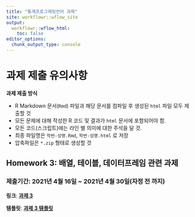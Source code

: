 ```yaml
---
title: "통계프로그래밍언어 과제"
site: workflowr::wflow_site
output:
  workflowr::wflow_html:
    toc: false
editor_options:
  chunk_output_type: console
---
```


# 과제 제출 유의사항

**과제 제출 방식**
  
   - R Markdown 문서(`Rmd`) 파일과 해당 문서를 컴파일 후 생성된 `html` 파일 모두 제출할 것
   - 모든 문제에 대해 작성한 R 코드 및 결과가 `html` 문서에 포함되어야 함. 
   - 모든 코드(스크립트)에는 라인 별 의미에 대한 주석을 달 것. 
   - 최종 파일명은 `학번-성명.Rmd`, `학번-성명.html` 로 저장
   - 압축파일은 `*.zip` 형태로 생성할 것



## Homework 3: 배열, 테이블, 데이터프레임 관련 과제

### 제출기간: 2021년 4월 16일 ~ 2021년 4월 30일(자정 전 까지)

**링크**: [**과제 3**](homework-03.html)


**템플릿**: [**과제 3 템플릿**]()
